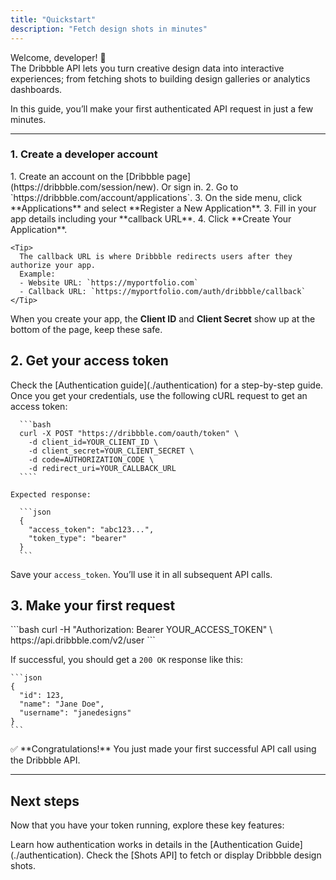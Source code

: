 ```yaml
---
title: "Quickstart"
description: "Fetch design shots in minutes"
---
```


Welcome, developer! 👋  
The Dribbble API lets you turn creative design data into interactive experiences; from fetching shots to building design galleries or analytics dashboards.

In this guide, you’ll make your first authenticated API request in just a few minutes.

---
### 1. Create a developer account

<AccordionGroup>
  <Accordion title="Register your app">
    1. Create an account on the [Dribbble page](https://dribbble.com/session/new). Or sign in.  
    2. Go to `https://dribbble.com/account/applications`.
    3. On the side menu, click **Applications** and select **Register a New Application**.  
    3. Fill in your app details including your **callback URL**.  
    4. Click **Create Your Application**.  

    <Tip>
      The callback URL is where Dribbble redirects users after they authorize your app.  
      Example: 
      - Website URL: `https://myportfolio.com`
      - Callback URL: `https://myportfolio.com/auth/dribbble/callback`
    </Tip>
  </Accordion>
</AccordionGroup>

When you create your app, the **Client ID** and **Client Secret** show up at the bottom of the page, keep these safe.



## 2. Get your access token

<AccordionGroup>
  <Accordion title="You’ll need an access token to make API requests">
    Check the [Authentication guide](./authentication) for a step-by-step guide.
    Once you get your credentials, use the following cURL request to get an access token:

      ```bash
      curl -X POST "https://dribbble.com/oauth/token" \
        -d client_id=YOUR_CLIENT_ID \
        -d client_secret=YOUR_CLIENT_SECRET \
        -d code=AUTHORIZATION_CODE \
        -d redirect_uri=YOUR_CALLBACK_URL
      ````

    Expected response:

      ```json
      {
        "access_token": "abc123...",
        "token_type": "bearer"
      }
      ```
  </Accordion>
</AccordionGroup>

  Save your `access_token`. You’ll use it in all subsequent API calls.

## 3. Make your first request

<AccordionGroup>
  <Accordion title="Let’s fetch the authenticated user’s Dribbble profile">
      ```bash
    curl -H "Authorization: Bearer YOUR_ACCESS_TOKEN" \
      https://api.dribbble.com/v2/user
    ```

  If successful, you should get a `200 OK` response like this:

    ```json
    {
      "id": 123,
      "name": "Jane Doe",
      "username": "janedesigns"
    }
    ```
  </Accordion>
</AccordionGroup>
✅ **Congratulations!**
You just made your first successful API call using the Dribbble API.

---
## Next steps

Now that you have your token running, explore these key features:

<CardGroup cols={2}>

<Card title="Go to Authentication" icon="pen-to-square" href="/essentials/markdown">
  Learn how authentication works in details in the [Authentication Guide](./authentication).
</Card>

<Card title="Check Shots" icon="palette" href="/essentials/settings">
  Check the [Shots API] to fetch or display Dribbble design shots.
</Card>
</CardGroup>

